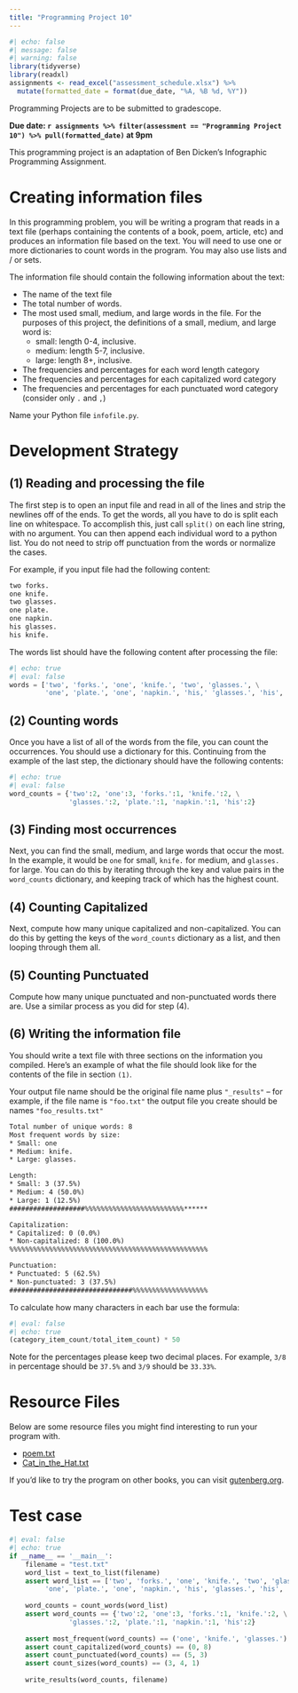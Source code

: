 ```yaml
---
title: "Programming Project 10"
---
```


```r
#| echo: false
#| message: false
#| warning: false
library(tidyverse)
library(readxl)
assignments <- read_excel("assessment_schedule.xlsx") %>% 
  mutate(formatted_date = format(due_date, "%A, %B %d, %Y"))
```

Programming Projects are to be submitted to gradescope.

**Due date: `r assignments %>% filter(assessment == "Programming Project 10") %>% pull(formatted_date)` at 9pm**

This programming project is an adaptation of Ben Dicken's Infographic Programming Assignment.

# Creating information files

In this programming problem, you will be writing a program that reads in a text file (perhaps containing the contents of a book, poem, article, etc) and produces an information file based on the text. You will need to use one or more dictionaries to count words in the program. You may also use lists and / or sets. 

The information file should contain the following information about the text:

* The name of the text file
* The total number of words.
* The most used small, medium, and large words in the file. For the purposes of this project, the definitions of a small, medium, and large word is:
    * small: length 0-4, inclusive.
    * medium: length 5-7, inclusive.
    * large: length 8+, inclusive.
* The frequencies and percentages for each word length category
* The frequencies and percentages for each capitalized word category
* The frequencies and percentages for each punctuated word category (consider only `.` and `,`)

Name your Python file `infofile.py`.

# Development Strategy

## (1) Reading and processing the file

The first step is to open an input file and read in all of the lines and strip the newlines off of the ends. To get the words, all you have to do is split each line on whitespace. To accomplish this, just call `split()` on each line string, with no argument. You can then append each individual word to a python list. You do not need to strip off punctuation from the words or normalize the cases.

For example, if you input file had the following content:

```html
two forks.
one knife.
two glasses.
one plate.
one napkin.
his glasses.
his knife.
```

The words list should have the following content after processing the file:

```python
#| echo: true
#| eval: false
words = ['two', 'forks.', 'one', 'knife.', 'two', 'glasses.', \
         'one', 'plate.', 'one', 'napkin.', 'his,' 'glasses.', 'his', 'knife.']
```

## (2) Counting words

Once you have a list of all of the words from the file, you can count the occurrences. You should use a dictionary for this. Continuing from the example of the last step, the dictionary should have the following contents:

```python
#| echo: true
#| eval: false
word_counts = {'two':2, 'one':3, 'forks.':1, 'knife.':2, \
               'glasses.':2, 'plate.':1, 'napkin.':1, 'his':2}
```

## (3) Finding most occurrences

Next, you can find the small, medium, and large words that occur the most. In the example, it would be `one` for small, `knife.` for medium, and `glasses.` for large. You can do this by iterating through the key and value pairs in the `word_counts` dictionary, and keeping track of which has the highest count. 

## (4) Counting Capitalized

Next, compute how many unique capitalized and non-capitalized. You can do this by getting the keys of the `word_counts` dictionary as a list, and then looping through them all.

## (5) Counting Punctuated

Compute how many unique punctuated and non-punctuated words there are. Use a similar process as you did for step (4).

## (6) Writing the information file

You should write a text file with three sections on the information you compiled. Here's an example of what the file should look like for the contents of the file in section `(1)`.

Your output file name should be the original file name plus `"_results"` -- for example, if the file name is `"foo.txt"` the output file you create should be names `"foo_results.txt"`

```html
Total number of unique words: 8
Most frequent words by size:
* Small: one
* Medium: knife.
* Large: glasses.

Length:
* Small: 3 (37.5%)
* Medium: 4 (50.0%)
* Large: 1 (12.5%)
###################%%%%%%%%%%%%%%%%%%%%%%%%%******

Capitalization:
* Capitalized: 0 (0.0%)
* Non-capitalized: 8 (100.0%)
%%%%%%%%%%%%%%%%%%%%%%%%%%%%%%%%%%%%%%%%%%%%%%%%%%

Punctuation:
* Punctuated: 5 (62.5%)
* Non-punctuated: 3 (37.5%)
###############################%%%%%%%%%%%%%%%%%%%
```


To calculate how many characters in each bar use the formula:

```python
#| eval: false
#| echo: true
(category_item_count/total_item_count) * 50
```

Note for the percentages please keep two decimal places. For example, `3/8` in percentage should be `37.5%` and `3/9` should be `33.33%`.

# Resource Files

Below are some resource files you might find interesting to run your program with.

* [poem.txt](data/poem.txt)
* [Cat_in_the_Hat.txt](data/Cat_in_the_Hat.txt)

If you'd like to try the program on other books, you can visit [gutenberg.org](https://gutenberg.org/).

# Test case

```python
#| eval: false
#| echo: true
if __name__ == '__main__':
    filename = "test.txt"
    word_list = text_to_list(filename)
    assert word_list == ['two', 'forks.', 'one', 'knife.', 'two', 'glasses.', \
         'one', 'plate.', 'one', 'napkin.', 'his', 'glasses.', 'his', 'knife.']
    
    word_counts = count_words(word_list)    
    assert word_counts == {'two':2, 'one':3, 'forks.':1, 'knife.':2, \
               'glasses.':2, 'plate.':1, 'napkin.':1, 'his':2}
    
    assert most_frequent(word_counts) == ('one', 'knife.', 'glasses.')
    assert count_capitalized(word_counts) == (0, 8)
    assert count_punctuated(word_counts) == (5, 3)
    assert count_sizes(word_counts) == (3, 4, 1)
    
    write_results(word_counts, filename)
```